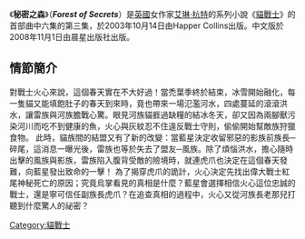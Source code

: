 {{Not|秘密森林}}
{{noteTA
|T=zh-cn:疑云重重;zh-tw:秘密之森;
|G1=貓戰士
}}
{{Infobox Book 
| name                 = 秘密之森
| image                = [[File:Forest_of_Secrets_cover.jpg|200px]]
| image_caption        = 秘密之森中文版封面
| author               = 艾琳·杭特
| title_orig           = Warriors:Forest of secrets
| translator           = 韓宜辰
| illustrator          =
| cover_artist         = 北士視覺設計顧問
| country              = [[英國|英國]]
| language             = {{flagicon|UK}} [[英語|英語]]<br />{{flagicon|TWN}} [[繁體中文|繁體中文]]
| series               = 《[[貓戰士|貓戰士]]》
| subject              = 
| genre                = 奇幻文學
| publisher            = {{flagicon|UK}} [[哈潑·柯林斯出版社|哈潑·柯林斯出版社]]<br />{{flagicon|TWN}} [[晨星出版社|晨星出版社]]
| release_date         = 2003年10月14日
| chinese_release_date = 2008年11月1日
| media_type           = 
| pages                = 
| format               =
| isbn                 = 
| oclc                 = 
| preceded_by          = [[烈火寒冰|烈火寒冰]]
| followed_by          = [[風暴將臨|風暴將臨]]
}}

《'''秘密之森'''》（'''''Forest of Secrets'''''）是[[英國|英國]]女作家[[艾琳·杭特|艾琳·杭特]]的系列小說《[[貓戰士|貓戰士]]》的首部曲中六集的第三集，於2003年10月14日由Happer Collins出版。中文版於2008年11月1日由晨星出版社出版。

== 情節簡介 ==
對戰士火心來說，這個春天實在不大好過！當禿葉季終於結束，冰雪開始融化，每一隻貓又能填飽肚子的春天到來時，竟也帶來一場氾濫河水，四處蔓延的滾滾洪水，讓雷族與河族膽戰心驚。眼見河族貓捱過缺糧的結冰冬天，卻又因為兩腳獸污染河川而吃不到健康的魚，火心與灰紋忍不住違反戰士守則，偷偷開始幫敵族狩獵食物。
此時，貓族間的結盟又有了新的改變：當藍星決定收留邪惡的影族前族長─碎尾，這消息一曝光後，雷族也等於失去了盟友─風族。除了煩惱洪水，擔心隨時出擊的風族與影族，雷族陷入腹背受敵的險境時，就連虎爪也決定在這個春天發難，向藍星發出致命的一擊！
為了揭穿虎爪的詭計，火心決定先找出偉大戰士紅尾神秘死亡的原因；究竟烏掌看見的真相是什麼？藍星會選擇相信火心這位忠誠的戰士，還是寧可信任副族長虎爪？在追查真相的過程中，火心又從河族長老那兒打聽到什麼驚人的祕密？


{{Warriorcats}}

[[Category:貓戰士|Category:貓戰士]]
